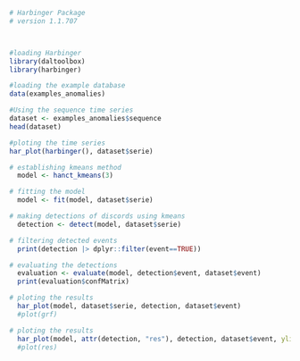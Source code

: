 ```r
# Harbinger Package
# version 1.1.707



#loading Harbinger
library(daltoolbox)
library(harbinger) 
```

```r
#loading the example database
data(examples_anomalies)
```

```r
#Using the sequence time series
dataset <- examples_anomalies$sequence
head(dataset)
```

```r
#ploting the time series
har_plot(harbinger(), dataset$serie)
```

```r
# establishing kmeans method 
  model <- hanct_kmeans(3)
```

```r
# fitting the model
  model <- fit(model, dataset$serie)
```

```r
# making detections of discords using kmeans
  detection <- detect(model, dataset$serie)
```

```r
# filtering detected events
  print(detection |> dplyr::filter(event==TRUE))
```

```r
# evaluating the detections
  evaluation <- evaluate(model, detection$event, dataset$event)
  print(evaluation$confMatrix)
```

```r
# ploting the results
  har_plot(model, dataset$serie, detection, dataset$event)
  #plot(grf)
```

```r
# ploting the results
  har_plot(model, attr(detection, "res"), detection, dataset$event, yline = attr(detection, "threshold"))
  #plot(res)
```
